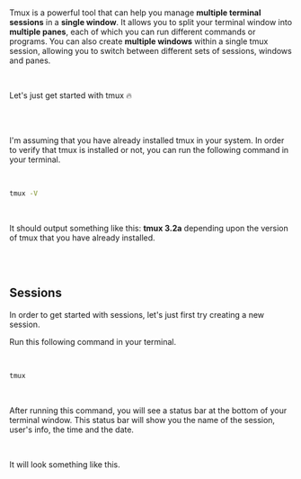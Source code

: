 
<BlogPostHeader title='TMUX - Beginner&apos;s Guide 🚀' date='March 24, 2024' image={HeaderImage} />
<br />

Tmux is a powerful tool that can help you manage **multiple terminal sessions** in a **single window**. It allows you to split your terminal window into **multiple panes**, each of which you can run different commands or programs. You can also create **multiple windows** within a single tmux session, allowing you to switch between different sets of sessions, windows and panes.

<br />

Let's just get started with tmux 🔥

<br />
<br />

I'm assuming that you have already installed tmux in your system. In order to verify that tmux is installed or not, you can run the following command in your terminal.

<br />

```bash
tmux -V
```

<br />

It should output something like this: **tmux 3.2a** depending upon the version of tmux that you have already installed.

<br />
<br />

## Sessions

In order to get started with sessions, let&apos;s just first try creating a new session.

Run this following command in your terminal.

<br />

```bash
tmux
```

<br />

After running this command, you will see a status bar at the bottom of your terminal window. This status bar will show you the name of the session, user&apos;s info, the time and the date.

<br />

It will look something like this.

<br />

<BlogPostImage image={BlankTmux} />

<br />
<br />
